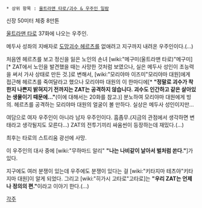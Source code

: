 * 상위 항목 : [[울트라맨 타로/괴수 & 우주인 일람]]

신장 50미터
체중 8만톤

[[울트라맨 타로]] 37화에 나오는 우주인.

메두사 성좌의 지배자로 [[도망괴수 헤르츠]]를 없애려고 지구까지 내려온 우주인이다.(...)

처음엔 헤르츠를 보고 정신을 잃은 노인의 손녀 [wiki:"메구미(울트라맨 타로)"메구미][* ZAT에서 노인을 발견했을 때는 사망한 것처럼 보였으나, 실은 메두사 성인이 초능력을 써서 가사 상태로 만든 것.]로 변해서, [wiki:"모리야마 이즈미"모리야마 대원]에게 접근해 헤르츠를 죽여달라고 했으나 모리야마 대원의 이 한마디에[* '''"정말로 괴수가 착한지 나쁜지 밝혀지기 전까지는 ZAT는 공격하지 않습니다. 괴수도 인간하고 같은 살아있는 생물이기 때문에..."'''(이에 대해서는 20화를 참고.)] 분노하여 모리야마 대원에게 빙의.
헤르츠를 공격하는 모리야마 대원의 얼굴이 볼 만하다. 실상은 메두사 성인이지만...

여담으로 여자 우주인이 아니라 남자 우주인이다. 흠좀무.(지금의 관점에서 생각하면 변태라고 생각될지도 모른다...) ZAT의 전투기끼리 싸움씬이 등장하는데 재밌다.(...)

최후는 타로의 스트리움 광선에 사망.

이 우주인의 대사 중에 [wiki:"무하마드 알리" '''"나는 나비같이 날아서 벌처럼 쏜다."''']가 있다.

지구에도 여러 분쟁이 있는데 우주에도 분쟁이 있다는 걸 [wiki:"키타지마 테츠야"키타지마 대원]이 알게 되었다.
그리고 [wiki:"히가시 고타로"고타로]는 '''"우리 ZAT는 언제나 정의의 편."'''이라고 이야기 한다.(...)

[[각주]]
